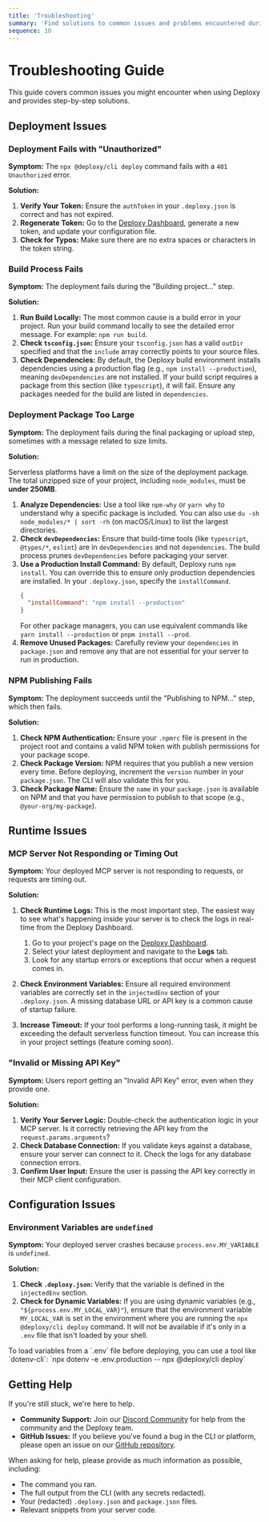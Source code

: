 ```yaml
---
title: 'Troubleshooting'
summary: 'Find solutions to common issues and problems encountered during deployment and runtime.'
sequence: 10
---
```


# Troubleshooting Guide

This guide covers common issues you might encounter when using Deploxy and provides step-by-step solutions.

## Deployment Issues

### Deployment Fails with "Unauthorized"

**Symptom:** The `npx @deploxy/cli deploy` command fails with a `401 Unauthorized` error.

**Solution:**

1.  **Verify Your Token:** Ensure the `authToken` in your `.deploxy.json` is correct and has not expired.
2.  **Regenerate Token:** Go to the [Deploxy Dashboard](https://deploxy.com/account/settings/tokens), generate a new token, and update your configuration file.
3.  **Check for Typos:** Make sure there are no extra spaces or characters in the token string.

### Build Process Fails

**Symptom:** The deployment fails during the "Building project..." step.

**Solution:**

1.  **Run Build Locally:** The most common cause is a build error in your project. Run your build command locally to see the detailed error message. For example: `npm run build`.
2.  **Check `tsconfig.json`:** Ensure your `tsconfig.json` has a valid `outDir` specified and that the `include` array correctly points to your source files.
3.  **Check Dependencies:** By default, the Deploxy build environment installs dependencies using a production flag (e.g., `npm install --production`), meaning `devDependencies` are not installed. If your build script requires a package from this section (like `typescript`), it will fail. Ensure any packages needed for the build are listed in `dependencies`.

### Deployment Package Too Large

**Symptom:** The deployment fails during the final packaging or upload step, sometimes with a message related to size limits.

**Solution:**

Serverless platforms have a limit on the size of the deployment package. The total unzipped size of your project, including `node_modules`, must be **under 250MB**.

1.  **Analyze Dependencies:** Use a tool like `npm-why` or `yarn why` to understand why a specific package is included. You can also use `du -sh node_modules/* | sort -rh` (on macOS/Linux) to list the largest directories.
2.  **Check `devDependencies`:** Ensure that build-time tools (like `typescript`, `@types/*`, `eslint`) are in `devDependencies` and not `dependencies`. The build process prunes `devDependencies` before packaging your server.
3.  **Use a Production Install Command:** By default, Deploxy runs `npm install`. You can override this to ensure only production dependencies are installed. In your `.deploxy.json`, specify the `installCommand`.
    ```json .deploxy.json
    {
      "installCommand": "npm install --production"
    }
    ```
    For other package managers, you can use equivalent commands like `yarn install --production` or `pnpm install --prod`.
4.  **Remove Unused Packages:** Carefully review your `dependencies` in `package.json` and remove any that are not essential for your server to run in production.

### NPM Publishing Fails

**Symptom:** The deployment succeeds until the "Publishing to NPM..." step, which then fails.

**Solution:**

1.  **Check NPM Authentication:** Ensure your `.npmrc` file is present in the project root and contains a valid NPM token with publish permissions for your package scope.
2.  **Check Package Version:** NPM requires that you publish a new version every time. Before deploying, increment the `version` number in your `package.json`. The CLI will also validate this for you.
3.  **Check Package Name:** Ensure the `name` in your `package.json` is available on NPM and that you have permission to publish to that scope (e.g., `@your-org/my-package`).

## Runtime Issues

### MCP Server Not Responding or Timing Out

**Symptom:** Your deployed MCP server is not responding to requests, or requests are timing out.

**Solution:**

1.  **Check Runtime Logs:** This is the most important step. The easiest way to see what's happening inside your server is to check the logs in real-time from the Deploxy Dashboard.
    1.  Go to your project's page on the [Deploxy Dashboard](https://deploxy.com/dashboard).
    2.  Select your latest deployment and navigate to the **Logs** tab.
    3.  Look for any startup errors or exceptions that occur when a request comes in.

2.  **Check Environment Variables:** Ensure all required environment variables are correctly set in the `injectedEnv` section of your `.deploxy.json`. A missing database URL or API key is a common cause of startup failure.
3.  **Increase Timeout:** If your tool performs a long-running task, it might be exceeding the default serverless function timeout. You can increase this in your project settings (feature coming soon).

### "Invalid or Missing API Key"

**Symptom:** Users report getting an "Invalid API Key" error, even when they provide one.

**Solution:**

1.  **Verify Your Server Logic:** Double-check the authentication logic in your MCP server. Is it correctly retrieving the API key from the `request.params.arguments`?
2.  **Check Database Connection:** If you validate keys against a database, ensure your server can connect to it. Check the logs for any database connection errors.
3.  **Confirm User Input:** Ensure the user is passing the API key correctly in their MCP client configuration.

## Configuration Issues

### Environment Variables are `undefined`

**Symptom:** Your deployed server crashes because `process.env.MY_VARIABLE` is `undefined`.

**Solution:**

1.  **Check `.deploxy.json`:** Verify that the variable is defined in the `injectedEnv` section.
2.  **Check for Dynamic Variables:** If you are using dynamic variables (e.g., `"${process.env.MY_LOCAL_VAR}"`), ensure that the environment variable `MY_LOCAL_VAR` is set in the environment where you are running the `npx @deploxy/cli deploy` command. It will not be available if it's only in a `.env` file that isn't loaded by your shell.

<Callout type="info" title="Using .env files">
To load variables from a `.env` file before deploying, you can use a tool like `dotenv-cli`:
`npx dotenv -e .env.production -- npx @deploxy/cli deploy`
</Callout>

## Getting Help

If you're still stuck, we're here to help.

-   **Community Support:** Join our [Discord Community](https://discord.gg/deploxy) for help from the community and the Deploxy team.
-   **GitHub Issues:** If you believe you've found a bug in the CLI or platform, please open an issue on our [GitHub repository](https://github.com/deploxy/cli/issues).

When asking for help, please provide as much information as possible, including:
- The command you ran.
- The full output from the CLI (with any secrets redacted).
- Your (redacted) `.deploxy.json` and `package.json` files.
- Relevant snippets from your server code.
